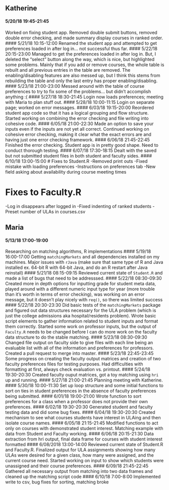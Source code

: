 ## Katherine
#### 5/20/18 19:45-21:45
Worked on fixing student app. Removed double submit buttons, removed double error checking, and made summary display courses in ranked order.
#### 5/21/18 10:15-12:00
Renamed the student app and attempted to get preferences loaded in after log in... not successful thus far.
#### 5/22/18 20:15-23:00
Managed to get the preferences loaded in after log in. But, I deleted the "select" button along the way, which is nice, but highlighted some problems. Mainly that if you add or remove courses, the whole table is rebuilt and all previous entries in the table are removed. The enabling/disabling features are also messed up, but I think this stems from rebuilding the table and only the last entry has proper enabling/disabling. 
#### 5/23/18 21:00-23:00
Messed around with the table of course preferences to try to fix some of the problems... but didn't accomplish anything :(
#### 5/27/18 18:30-21:45
Login now loads preferences; meeting with Maria to plan stuff out.
#### 5/28/18 10:00-11:15
Login on separate page; worked on error messages.
#### 6/03/18  19:15-20:00
Reordered student app code so that it has a logical grouping and flow structure. Started working on combining the error checking and file writing into cohesive code.
#### 6/05/18 21:00-22:30
Made an option to save your inputs even if the inputs are not yet all correct. Continued working on cohesive error checking, making it clear what the exact errors are and having just one error checking framework.
#### 6/06/18 21:45-22:45
Finished the error checking. Student app is in pretty good shape. Need to conduct thorough testing.
#### 6/07/18 17:30-18:15
Dealt with the saved but not submitted student files in both student and faculty sides.
#### 6/10/18 13:00-15:00
# Fixes to Student.R
-Removed print outs
-Fixed mistake with loading preferences
-Instructions on preferences tab
-New field asking about availability during course meeting times

# Fixes to Faculty.R
-Log in disappears after logged in
-Fixed indenting of ranked students
-Preset number of ULAs in courses.csv

## Maria
#### 5/13/18 17:00-19:00
Researching on matching algorithms, R implementations
#### 5/19/18 16:00-17:00
Getting `matchingMarkets` and all dependencies installed on my machines. Major issues with `rJava` (make sure that same type of R and Java installed ex. 64-bit R with 64-bit Java, and do an R restart after Java reinstall) 
#### 5/21/18 08:15-09:15
Reviewed current state of `Student.R` and made a list of bugs that need to be addresssed.
#### 5/22/18 08:30-09:30
Created more in depth options for inputting grade for student meta data, played around with a different numeric input type for year (more trouble than it's worth in terms of error checking), was working on an error message, but it doesn't play nicely with `req()`, so there was limited success
#### 5/22/18 20:30-23:30
Did basic tests of the `matchingMarkets` package and figured out data structures necessary for the ULA problem (which is just the college admissions aka hospital/residents problem). Wrote basic script elements to gather information related to student inputs and format them correctly. Started some work on professor inputs, but the output of `Faculty.R` needs to be changed before I can do more work on the faculty data structure to do the stable matching. 
#### 5/23/18 08:30-09:30
Changed file output on faculty side to give files with each line being an evaluable list with all of the information and preferences for professors. Created a pull request to merge into master.
#### 5/23/18 22:45-23:45
Some progress on creating the faculty output matrices and creation of two faculty preferences files for testing purposes. Had difficulties with formatting at first, always check evaluation vs. printout.
#### 5/24/18 19:30-20:30
Created faculty ouput matrices, got a toy matching using `hri` up and running.
#### 5/27/18 21:00-21:45
Planning meeting with Katherine.
#### 5/30/18 10:00-11:30
Set up loop structure and some initial functions to sort on ties in student preferences in the absence of faculty preferences being submitted.
#### 6/01/18 19:00-21:00
Wrote function to sort preferences for a class when a professor does not provide their own preferences.
#### 6/02/18 19:30-20:30
Generated student and faculty testing data and did some bug fixes.
#### 6/04/18 19:30-20:30
Created mechanism to see what courses students have interest in ULAing and then isolate course names.
#### 6/05/18 21:15-21:45
Modified functions to act only on courses with demonstrated student interest. Matching example with data from Student and Faculty working.
#### 6/06/18 20:15-21:30
Data extraction from hri output, final data frame for courses with student interest formatted
#### 6/08/2018 13:00-14:00
Reviewed current state of Student.R and Faculty.R. Finalized output for ULA assignments showing how many ULAs were desired for a given class, how many were assigned, and the current course need. Started working on input to show which students were unassigned and their course preferences.
#### 6/09/18 21:45-22:45
Gathered all necessary output from matching into two data frames and cleaned up the matching script code
#### 6/10/18 7:00-8:00
Implemented write to csv, bug fixes for sorting, matching broke
